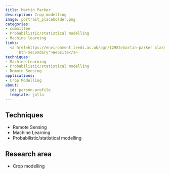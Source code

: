 ```yaml
---
title: Martin Parker
description: Crop modelling
image: portrait_placeholder.png
categories:
- committee
- Probabilistic/statistical modelling
- Machine learning
links: 
  <a href=https://environment.leeds.ac.uk/pgr/12985/martin-parker class="btn
      btn-secondary">Website</a>
techniques:
- Machine Learning
- Probabilistic/statistical modelling
- Remote Sensing
applications:
- Crop Modelling
about:
  id: person-profile
  template: jolla
---
```

   
:::{#person-profile}
:::
   
##
## Techniques
   
- Remote Sensing
- Machine Learning
- Probabilistic/statistical modelling
   
##
## Research area
   
- Crop modelling
